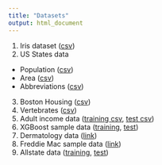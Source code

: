```yaml
---
title: "Datasets"
output: html_document
---
```


1. Iris dataset ([csv](data/iris.csv))
2. US States data
  - Population ([csv](data/state-population.csv))
  - Area ([csv](data/state-areas.csv))
  - Abbreviations ([csv](data/state-abbrevs.csv))
3. Boston Housing ([csv](data/boston.csv))
4. Vertebrates ([csv](data/vertebrate.csv))
5. Adult income data ([training csv](data/adult.data), [test csv](data/adult.test))
6. XGBoost sample data ([training](data/agaricus.txt.train), [test](data/agaricus.txt.test))
7. Dermatology data ([link](data/dermatology.data))
7. Freddie Mac sample data ([link](data/for_training_small.xlsx))
8. Allstate data ([training](data/allstate_train.csv), [test](data/allstate_test.csv))